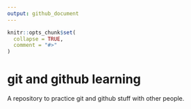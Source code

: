 ```yaml
---
output: github_document
---
```


<!-- README.md is generated from README.Rmd. Please edit that file -->

```r
knitr::opts_chunk$set(
  collapse = TRUE,
  comment = "#>"
)
```

# git and github learning

<!-- badges: start -->
<!-- badges: end -->

A repository to practice git and github stuff with other people.